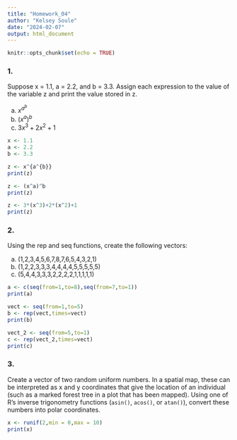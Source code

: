 ```yaml
---
title: "Homework_04"
author: "Kelsey Soule"
date: "2024-02-07"
output: html_document
---
```


```r
knitr::opts_chunk$set(echo = TRUE)
```

### 1. 

Suppose x = 1.1, a = 2.2, and b = 3.3. Assign each expression to the value of the variable z and print the value stored in z.

a. $x^{a^{b}}$  
b. $(x^a)^b$  
c. $3x^3+2x^2+1$  

```r
x <- 1.1
a <- 2.2
b <- 3.3

z <- x^{a^{b}}
print(z)

z <- (x^a)^b
print(z)

z <- 3*(x^3)+2*(x^2)+1
print(z)

```

### 2.

Using the rep and seq functions, create the following vectors:

a. (1,2,3,4,5,6,7,8,7,6,5,4,3,2,1)
b. (1,2,2,3,3,3,4,4,4,4,5,5,5,5,5)
c. (5,4,4,3,3,3,2,2,2,2,1,1,1,1,1)

```r
a <- c(seq(from=1,to=8),seq(from=7,to=1))
print(a)

vect <- seq(from=1,to=5)
b <- rep(vect,times=vect)
print(b)

vect_2 <- seq(from=5,to=1)
c <- rep(vect_2,times=vect)
print(c)
```

### 3. 
Create a vector of two random uniform numbers. In a spatial map, these can be interpreted as x and y coordinates that give the location of an individual (such as a marked forest tree in a plot that has been mapped). Using one of R’s inverse trigonometry functions (`asin()`, `acos()`, or `atan()`), convert these numbers into polar coordinates.

```r
x <- runif(2,min = 0,max = 10)
print(x)


```

